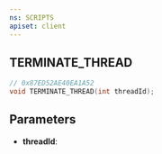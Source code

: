 ```yaml
---
ns: SCRIPTS
apiset: client
---
```

## TERMINATE_THREAD

```c
// 0x87ED52AE40EA1A52
void TERMINATE_THREAD(int threadId);
```


## Parameters
* **threadId**: